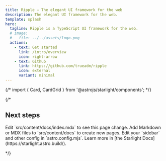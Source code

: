 ```yaml
---
title: Ripple — The elegant UI framework for the web
description: The elegant UI framework for the web.
template: splash
hero:
  tagline: Ripple is a TypeScript UI framework for the web.
  # image:
  #   file: ../../assets/logo.png
  actions:
    - text: Get started
      link: /intro/overview
      icon: right-arrow
    - text: Github
      link: https://github.com/trueadm/ripple
      icon: external
      variant: minimal
---
```


{/* import { Card, CardGrid } from '@astrojs/starlight/components'; */}

{/*

## Next steps

<CardGrid stagger>
	<Card title="Update content" icon="pencil">
		Edit `src/content/docs/index.mdx` to see this page change.
	</Card>
	<Card title="Add new content" icon="add-document">
		Add Markdown or MDX files to `src/content/docs` to create new pages.
	</Card>
	<Card title="Configure your site" icon="setting">
		Edit your `sidebar` and other config in `astro.config.mjs`.
	</Card>
	<Card title="Read the docs" icon="open-book">
		Learn more in [the Starlight Docs](https://starlight.astro.build/).
	</Card>
</CardGrid>

\*/}
